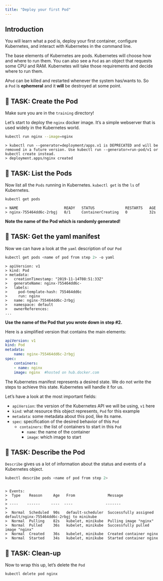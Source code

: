 ```yaml
---
title: "Deploy your first Pod"
---
```


## Introduction

You will learn what a pod is, deploy your first container, configure Kubernetes, and interact with Kubernetes in the command line.

The base elements of Kubernetes are pods. Kubernetes will choose how and where to run them. You can also see a `Pod` as an object that requests some CPU and RAM. Kubernetes will take those requirements and decide where to run them.

A`Pod` can be killed and restarted whenever the system has/wants to. So a `Pod` is **ephemeral** and it **will** be destroyed at some point.

## 🚀 TASK: Create the Pod

<InlineNotification kind="warning">

Make sure you are in the `training` directory!

</InlineNotification>

Let’s start to deploy the `nginx` docker image. It’s a simple webserver that is used widely in the Kubernetes world.

```bash         
kubectl run nginx --image=nginx     
```

```output   
> kubectl run --generator=deployment/apps.v1 is DEPRECATED and will be removed in a future version. Use kubectl run --generator=run-pod/v1 or kubectl create instead.
> deployment.apps/nginx created
```   

## 🚀 TASK: List the Pods

Now list all the `Pods` running in Kubernetes. `kubectl get` is the `ls` of Kubernetes.

```bash     
kubectl get pods
```

```output   
> NAME                     READY   STATUS              RESTARTS   AGE
> nginx-755464dd6c-2rbgj   0/1     ContainerCreating   0          32s
```

**Note the name of the Pod which is randomly generated!**

## 🚀 TASK: Get the yaml manifest

Now we can have a look at the `yaml` description of our `Pod`

```bash     
kubectl get pods <name of pod from step 2> -o yaml
```

```output   
> apiVersion: v1
> kind: Pod
> metadata:
>   creationTimestamp: "2019-11-14T08:51:33Z"
>   generateName: nginx-755464dd6c-
>   labels:
>     pod-template-hash: 755464dd6c
>     run: nginx
>   name: nginx-755464dd6c-2rbgj
>   namespace: default
>   ownerReferences:
...
```

**Use the name of the Pod that you wrote down in step #2.**

Here is a simplified version that contains the main elements:

```yaml     
apiVersion: v1
kind: Pod
metadata:
    name: nginx-755464dd6c-2rbgj
spec:
    containers:
    - name: nginx
    image: nginx  #hosted on hub.docker.com
```

The Kubernetes manifest represents a desired state. We do not write the steps to achieve this state. Kubernetes will handle it for us.

Let’s have a look at the most important fields:

*   `apiVersion`: the version of the Kubernetes API we will be using, `v1` here
*   `kind`: what resource this object represents, `Pod` for this example
*   `metadata`: some metadata about this pod, like its name.
*   `spec`: specification of the desired behavior of this `Pod`
    *   `containers`: the list of containers to start in this `Pod`
        *   `name`: the name of the container
        *   `image`: which image to start

## 🚀 TASK: Describe the Pod

`Describe` gives us a lot of information about the status and events of a Kubernetes object.

```bash     
kubectl describe pods <name of pod from step 2>
```

```output   

> Events:
>  Type    Reason     Age   From               Message
>
> ----    ------     ----  ----               -------
>
>  Normal  Scheduled  90s   default-scheduler  Successfully assigned default/nginx-755464dd6c-2rbgj to minikube
>  Normal  Pulling    82s   kubelet, minikube  Pulling image "nginx"
>  Normal  Pulled     36s   kubelet, minikube  Successfully pulled image "nginx"
>  Normal  Created    36s   kubelet, minikube  Created container nginx
>  Normal  Started    34s   kubelet, minikube  Started container nginx
```    


## 🚀 TASK: Clean-up

Now to wrap this up, let’s delete the `Pod`

```bash     
kubectl delete pod nginx
```  

